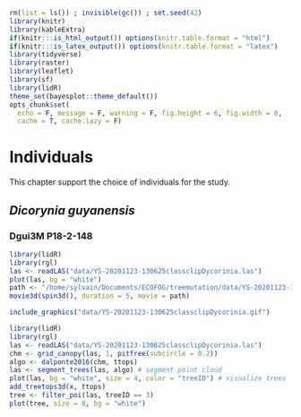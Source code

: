 ```r
rm(list = ls()) ; invisible(gc()) ; set.seed(42)
library(knitr)
library(kableExtra)
if(knitr:::is_html_output()) options(knitr.table.format = "html") 
if(knitr:::is_latex_output()) options(knitr.table.format = "latex") 
library(tidyverse)
library(raster)
library(leaflet)
library(sf)
library(lidR)
theme_set(bayesplot::theme_default())
opts_chunk$set(
  echo = F, message = F, warning = F, fig.height = 6, fig.width = 8,
  cache = T, cache.lazy = F)
```

# Individuals

This chapter support the choice of individuals for the study.

## *Dicorynia guyanensis*

### Dgui3M P18-2-148

```r
library(lidR)
library(rgl)
las <- readLAS("data/YS-20201123-130625classclipDycorinia.las")
plot(las, bg = "white")
path <- "/home/sylvain/Documents/ECOFOG/treemutation/data/YS-20201123-130625classclipDycorinia.gif"
movie3d(spin3d(), duration = 5, movie = path)
```

```r
include_graphics("data/YS-20201123-130625classclipDycorinia.gif")
```

```r
library(lidR)
library(rgl)
las <- readLAS("data/YS-20201123-130625classclipDycorinia.las")
chm <- grid_canopy(las, 1, pitfree(subcircle = 0.2))
algo <- dalponte2016(chm, ttops)
las <- segment_trees(las, algo) # segment point cloud
plot(las, bg = "white", size = 4, color = "treeID") # visualize trees
add_treetops3d(x, ttops)
tree <- filter_poi(las, treeID == 3)
plot(tree, size = 8, bg = "white")
```

